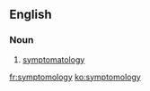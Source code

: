 ==English==
{{rfe|lang=en}}
===Noun===
{{en-noun|~|symptomologies}}

# {{context|informal|lang=en}} [[symptomatology]]

[[fr:symptomology]]
[[ko:symptomology]]